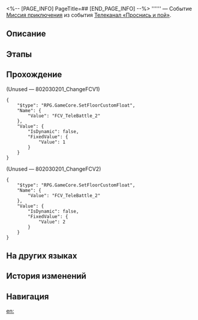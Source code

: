 <%-- [PAGE_INFO]
PageTitle=##
[END_PAGE_INFO] --%>
{{Дополнить|Диалоги.}}
{{Миссия Инфобокс
|id              = 8020302
|Название        = 
|Изображение     = Миссия .png
|Тип             = Миссия приключения
|Событие         = Телеканал «Проснись и пой»
|Глава           = 
|Условия         = Завершена [[Миссия приключения]] «[[Телеканал «Проснись и пой»]]»
|Персонажи       = Первопроходец
|СтартЛокация    = [[Пенакония]] — [[Отель «Грёзы» (Мир грёз)]]
|Мир             = Пенакония
|Предыдущая      = Телеканал «Проснись и пой»
|Следующая       = 
|Награды         = 
}}
'''''' — Событие [[Миссия приключения]] из события [[Телеканал «Проснись и пой»]].

==Описание==
{{Описание|<!--официальное описание из Перекрёстка судеб-->}}

==Этапы==


==Прохождение==
{{Дополнить}}


;(Unused &mdash; 802030201_ChangeFCV1)
<pre>{
	"$type": "RPG.GameCore.SetFloorCustomFloat",
	"Name": {
		"Value": "FCV_TeleBattle_2"
	},
	"Value": {
		"IsDynamic": false,
		"FixedValue": {
			"Value": 1
		}
	}
}</pre>

;(Unused &mdash; 802030201_ChangeFCV2)
<pre>{
	"$type": "RPG.GameCore.SetFloorCustomFloat",
	"Name": {
		"Value": "FCV_TeleBattle_2"
	},
	"Value": {
		"IsDynamic": false,
		"FixedValue": {
			"Value": 2
		}
	}
}</pre>
{{Диалог Конец}}

==На других языках==
{{На других языках
|en   = 
|zhs  = 
|zht  = 
|ja   = 
|ko   = 
|es   = 
|fr   = 
|ru   = 
|th   = 
|vi   = 
|de   = 
|id   = 
|pt   = 
}}

==История изменений==
{{История изменений|3.5}}

==Навигация==
{{Миссия приключения Навбокс|Глава }}

[[en:]]
